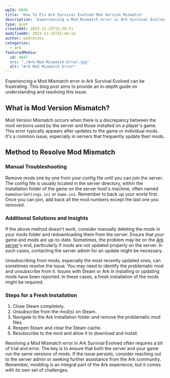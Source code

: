 ```yaml
---
wpId: 8845
title: 'How To Fix Ark Survival Evolved Mod Version Mismatch'
description: 'Experiencing a Mod Mismatch error in Ark Survival Evolved can ...'
type: post
createdAt: 2023-12-25T15:38:51
modifiedAt: 2023-12-25T15:44:10
author: pedrotski
categories:
  - ark
featuredMedia:
  id: 8847
  src: "./Ark-Mod-Mismatch-Error.jpg"
  alt: "Ark Mod Mismatch Error"
---
```



Experiencing a Mod Mismatch error in Ark Survival Evolved can be frustrating. This blog post aims to provide an in-depth guide on understanding and resolving this issue.

## What is Mod Version Mismatch?

Mod Version Mismatch occurs when there is a discrepancy between the mod versions used by the server and those installed on a player's game. This error typically appears after updates to the game or individual mods. It's a common issue, especially in servers that frequently update their mods.

## Method to Resolve Mod Mismatch

### Manual Troubleshooting

Remove mods one by one from your config file until you can join the server. The config file is usually located in the server directory, within the installation folder of the game on the server host's machine, often named `GameUserSettings.ini` or `Game.ini`. Remember to back up your world first. Once you can join, add back all the mod numbers except the last one you removed.

### Additional Solutions and Insights

If the above method doesn't work, consider manually deleting the mods in your mods folder and redownloading them from the server. Ensure that your game and mods are up-to-date. Sometimes, the problem may be on the [Ark server](https://www.ghostcap.com/ark-server-hosting/)'s end, particularly if mods are not updated properly on the server. In such cases, contacting the server admin for an update might be necessary.

Unsubscribing from mods, especially the most recently updated ones, can sometimes resolve the issue. You may need to identify the problematic mod and unsubscribe from it. Issues with Steam or Ark in installing or updating mods have been reported. In these cases, a fresh installation of the mods might be required.

### Steps for a Fresh Installation

1.  Close Steam completely.
2.  Unsubscribe from the mod(s) on Steam.
3.  Navigate to the Ark installation folder and remove the problematic mod files.
4.  Reopen Steam and clear the Steam cache.
5.  Resubscribe to the mod and allow it to download and install.

Resolving a Mod Mismatch error in Ark Survival Evolved often requires a bit of trial and error. The key is to ensure that both the server and your game run the same versions of mods. If the issue persists, consider reaching out to the server admin or seeking further assistance from the Ark community. Remember, modding is an integral part of the Ark experience, but it comes with its own set of challenges.